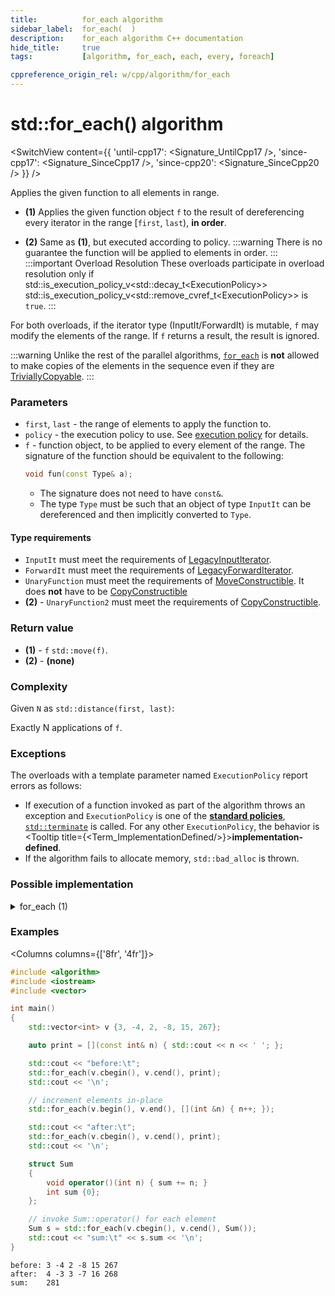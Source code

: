 ```yaml
---
title:			for_each algorithm
sidebar_label:	for_each(  )
description:	for_each algorithm C++ documentation
hide_title:		true
tags:			[algorithm, for_each, each, every, foreach]

cppreference_origin_rel: w/cpp/algorithm/for_each
---
```



<!-- Terms -->


<!----------------- Codes ---------------------->


# std::for_each() algorithm

<SwitchView content={{
	'until-cpp17': <Signature_UntilCpp17 />,
	'since-cpp17': <Signature_SinceCpp17 />,
	'since-cpp20': <Signature_SinceCpp20 />
}} />

Applies the given function to all elements in range.

- **(1)** Applies the given function object `f` to the result of dereferencing every iterator in the range [`first`, `last`), **in order**.

- **(2)** Same as **(1)**, but executed according to policy.
	:::warning
	There is no guarantee the function will be applied to elements in order.
	:::
	:::important Overload Resolution
	These overloads participate in overload resolution only if
	<Until v='cpp20'> std::is_execution_policy_v&lt;std::decay_t&lt;ExecutionPolicy&gt;&gt; </Until> <Since v='cpp20'>std::is_execution_policy_v&lt;std::remove_cvref_t&lt;ExecutionPolicy&gt;&gt;</Since> is <code>true</code>.
	:::

For both overloads, if the iterator type (InputIt/ForwardIt) is mutable, `f` may modify the elements of the range.
If `f` returns a result, the result is ignored.

:::warning
Unlike the rest of the parallel algorithms, [`for_each`](#) is **not** allowed to make copies of the elements in the sequence even if they are [TriviallyCopyable](/docs/named_req/TriviallyCopyable).
:::

### Parameters

- `first`, `last` - the range of elements to apply the function to.
- `policy` - the execution policy to use. See [execution policy](#) for details.
- `f` - function object, to be applied to every element of the range.
	The signature of the function should be equivalent to the following:
	```cpp
	void fun(const Type& a);
	```
	- The signature does not need to have `const&`.
	- The type `Type` must be such that an object of type `InputIt` can be dereferenced and then implicitly converted to `Type`.

#### Type requirements
- `InputIt` must meet the requirements of [LegacyInputIterator](/docs/named_req/LegacyInputIterator).
- `ForwardIt` must meet the requirements of [LegacyForwardIterator](/docs/named_req/LegacyForwardIterator).
- `UnaryFunction` must meet the requirements of [MoveConstructible](/docs/named_req/MoveConstructible). It does **not** have to be [CopyConstructible](/docs/named_req/CopyConstructible)
- **(2)** - `UnaryFunction2` must meet the requirements of [CopyConstructible](/docs/named_req/CopyConstructible).

### Return value

- **(1)** - <Until v='cpp11'><code>f</code></Until> <Since v='cpp11'><code>std::move(f)</code></Since>.
- **(2)** - **(none)**

### Complexity

Given `N` as `std::distance(first, last)`:

Exactly N applications of `f`.

### Exceptions

The overloads with a template parameter named `ExecutionPolicy` report errors as follows:
- If execution of a function invoked as part of the algorithm throws an exception and `ExecutionPolicy` is one of the [**standard policies**](#), [`std::terminate`](#) is called.
	For any other `ExecutionPolicy`, the behavior is <Tooltip title={<Term_ImplementationDefined/>}>**implementation-defined**</Tooltip>.
- If the algorithm fails to allocate memory, `std::bad_alloc` is thrown.

### Possible implementation

<details>
<summary>for_each (1)</summary>

```cpp

template<class InputIt, class UnaryFunction>
constexpr UnaryFunction for_each(InputIt first, InputIt last, UnaryFunction f)
{
    for (; first != last; ++first)
        f(*first);

    return f; // implicit move since C++11
}
```

</details>

### Examples

<Columns columns={['8fr', '4fr']}>
<div>

```cpp title='Main.cpp' showLineNumbers
#include <algorithm>
#include <iostream>
#include <vector>

int main()
{
    std::vector<int> v {3, -4, 2, -8, 15, 267};

    auto print = [](const int& n) { std::cout << n << ' '; };

    std::cout << "before:\t";
    std::for_each(v.cbegin(), v.cend(), print);
    std::cout << '\n';

    // increment elements in-place
    std::for_each(v.begin(), v.end(), [](int &n) { n++; });

    std::cout << "after:\t";
    std::for_each(v.cbegin(), v.cend(), print);
    std::cout << '\n';

    struct Sum
    {
        void operator()(int n) { sum += n; }
        int sum {0};
    };

    // invoke Sum::operator() for each element
    Sum s = std::for_each(v.cbegin(), v.cend(), Sum());
    std::cout << "sum:\t" << s.sum << '\n';
}
```

</div>
<div>

```plaintext title="Output"
before:	3 -4 2 -8 15 267 
after:	4 -3 3 -7 16 268 
sum:	281
```

</div>
</Columns>
